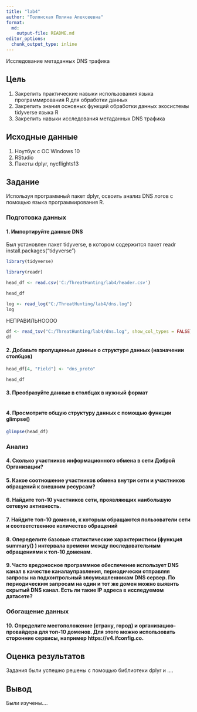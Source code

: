 ```yaml
---
title: "lab4"
author: "Полянская Полина Алексеевна"
format:   
  md:
    output-file: README.md
editor_options: 
  chunk_output_type: inline
---
```


Исследование метаданных DNS трафика

## Цель

1. Закрепить практические навыки использования языка программирования R для обработки данных
2. Закрепить знания основных функций обработки данных экосистемы tidyverse языка R
3. Закрепить навыки исследования метаданных DNS трафика

## Исходные данные

1.  Ноутбук с ОС Windows 10
2.  RStudio
3.  Пакеты dplyr, nycflights13

## Задание

Используя программный пакет dplyr, освоить анализ DNS логов с помощью языка программирования R.

### Подготовка данных

#### 1. Импортируйте данные DNS 
Был установлен пакет tidyverse, в котором содержится пакет readr 
install.packages("tidyverse") 

```r
library(tidyverse)
```
```r
library(readr)
```

```r
head_df <- read.csv('C:/ThreatHunting/lab4/header.csv')
```
```r
head_df
```
```r
log <- read_log("C:/ThreatHunting/lab4/dns.log")
log
```
НЕПРАВИЛЬНОООО
```r
df <- read_tsv("C:/ThreatHunting/lab4/dns.log", show_col_types = FALSE)
df
```


#### 2. Добавьте пропущенные данные о структуре данных (назначении столбцов)
```r
head_df[4, "Field"] <- "dns_proto"
```
```r
head_df
```

#### 3. Преобразуйте данные в столбцах в нужный формат
```r

```


#### 4. Просмотрите общую структуру данных с помощью функции glimpse()
```r
glimpse(head_df)
```


### Анализ

#### 4. Сколько участников информационного обмена в сети Доброй Организации?
#### 5. Какое соотношение участников обмена внутри сети и участников обращений к внешним ресурсам?
#### 6. Найдите топ-10 участников сети, проявляющих наибольшую сетевую активность.
#### 7. Найдите топ-10 доменов, к которым обращаются пользователи сети и соответственное количество обращений
#### 8. Опеределите базовые статистические характеристики (функция summary() ) интервала времени между последовательным обращениями к топ-10 доменам.
#### 9. Часто вредоносное программное обеспечение использует DNS канал в качестве каналауправления, периодически отправляя запросы на подконтрольный злоумышленникам DNS сервер. По периодическим запросам на один и тот же домен можно выявить скрытый DNS канал. Есть ли такие IP адреса в исследуемом датасете?

### Обогащение данных

#### 10. Определите местоположение (страну, город) и организацию-провайдера для топ-10 доменов. Для этого можно использовать сторонние сервисы, например https://v4.ifconfig.co.


## Оценка результатов

Задания были успешно решены с помощью библиотеки dplyr и .... 

## Вывод

Были изучены....